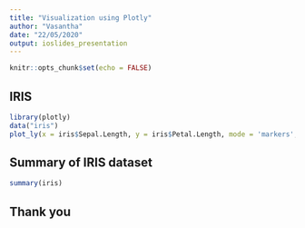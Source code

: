 ```yaml
---
title: "Visualization using Plotly"
author: "Vasantha"
date: "22/05/2020"
output: ioslides_presentation
---
```


```r
knitr::opts_chunk$set(echo = FALSE)
```

## IRIS

```r
library(plotly)
data("iris")
plot_ly(x = iris$Sepal.Length, y = iris$Petal.Length, mode = 'markers', color = as.factor(iris$Species), xaxis = list(title = "Sepal length"), yaxis = list(title = "Petal length"))
```

## Summary of IRIS dataset

```r
summary(iris)
```

## Thank you


